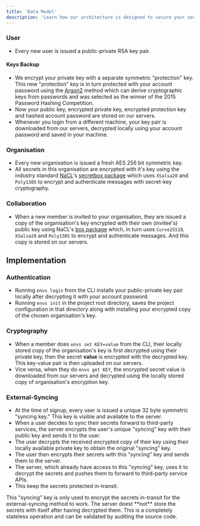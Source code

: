 ```yaml
---
title: 'Data Model'
description: 'Learn how our architecture is designed to secure your secrets.'
---
```


### User

* Every new user is issued a public-private RSA key pair.

#### Keys Backup

- We encrypt your private key with a separate symmetric "protection" key.
This new "protection" key is in turn protected with your account password using the [Argon2](https://en.wikipedia.org/wiki/Argon2) method which can derive cryptographic keys from passwords and was selected as the winner of the 2015 Password Hashing Competition.
- Now your public key, encrypted private key, encrypted protection key and hashed account password are stored on our servers.
- Whenever you login from a different machine, your key pair is downloaded from our servers, decrypted locally using your account password and saved in your machine.

### Organisation

* Every new organisation is issued a fresh AES 256 bit symmetric key.&#x20;
* All secrets in this organisation are encrypted with it's key using the industry standard [NaCL](https://nacl.cr.yp.to/secretbox.html)'s [secretbox package](https://pkg.go.dev/golang.org/x/crypto/nacl/secretbox) which uses `XSalsa20` and `Poly1305` to encrypt and authenticate messages with secret-key cryptography.

### Collaboration

* When a new member is invited to your organisation, they are issued a copy of the organisation's key encrypted with their own (invitee's) public key using NaCL's [box package](https://pkg.go.dev/golang.org/x/crypto/nacl/box) which, in turn uses `Curve25519`, `XSalsa20` and `Poly1305` to encrypt and authenticate messages. And this copy is stored on our servers.

## Implementation

### Authentication

* Running `envs login` from the CLI installs your public-private key pair locally after decrypting it with your account password.
* Running `envs init` in the project root directory, saves the project configuration in that directory along with installing your encrypted copy of the chosen organisation's key.

### Cryptography

* When a member does `envs set KEY=value` from the CLI, their locally stored copy of the organisation's key is first decrypted using their private key, then the secret **value** is encrypted with the decrypted key. This key-value pair is then uploaded on our servers.
* Vice versa, when they do `envs get KEY`, the encrypted secret value is downloaded from our servers and decrypted using the locally stored copy of organisation's encryption key.

### External-Syncing

* At the time of signup, every user is issued a unique 32 byte symmetric "syncing key." This key is visible and available to the server.
* When a user decides to sync their secrets forward to third-party services, the server encrypts the user's unique "syncing" key with their public key and sends it to the user.
* The user decrypts the received encrypted copy of their key using their locally available private key to obtain the original "syncing" key.
* The user then encrypts their secrets with this "syncing" key and sends them to the server.
* The server, which already have access to this "syncing" key, uses it to decrypt the secrets and pushes them to forward to third-party service APIs.
* This keep the secrets protected in-transit.

<Info>
This "syncing" key is only used to encrypt the secrets in-transit for the external-syncing method to work.
The server doest **not** store the secrets with itself after having decrypted them. This is a completely stateless operation and can be validated by auditing the source code.
</Info>
